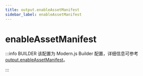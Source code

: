 ```yaml
---
title: output.enableAssetManifest
sidebar_label: enableAssetManifest
---
```

# enableAssetManifest

:::info BUILDER
该配置为 Modern.js Builder 配置，详细信息可参考 [output.enableAssetManifest](https://modernjs.dev/builder/api/config-output.html#output-enableassetmanifest)。

:::


<Main />
